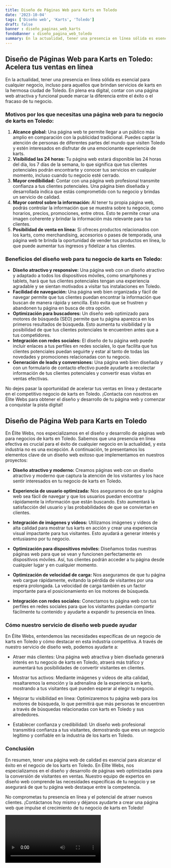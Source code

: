 ```yaml
---
title: Diseño de Páginas Web para Karts en Toledo
date: '2023-10-04'
tags: ['Diseño web', 'Karts', 'Toledo']
draft: false
banner : diseño_paginas_web_karts
fondoBanner : diseño_pagina_web_toledo
summary: En la actualidad, tener una presencia en línea sólida es esencial para cualquier negocio, incluso para aquellos que brindan servicios de karts en la hermosa ciudad de Toledo. En plena era digital, contar con una página web atractiva y funcional puede marcar la diferencia entre el éxito o el fracaso de tu negocio.
---
```


## Diseño de Páginas Web para Karts en Toledo: Acelera tus ventas en línea

En la actualidad, tener una presencia en línea sólida es esencial para cualquier negocio, incluso para aquellos que brindan servicios de karts en la hermosa ciudad de Toledo. En plena era digital, contar con una página web atractiva y funcional puede marcar la diferencia entre el éxito o el fracaso de tu negocio.

### Motivos por los que necesitas una página web para tu negocio de karts en Toledo:

1. **Alcance global:** Una página web te permite llegar a un público más amplio en comparación con la publicidad tradicional. Puedes captar la atención de personas de diferentes partes del mundo que visiten Toledo y estén interesados en disfrutar de una emocionante experiencia de karts.
2. **Visibilidad las 24 horas:** Tu página web estará disponible las 24 horas del día, los 7 días de la semana, lo que significa que tus clientes potenciales podrán encontrarte y conocer tus servicios en cualquier momento, incluso cuando tu negocio esté cerrado.
3. **Mayor credibilidad:** Contar con una página web profesional transmite confianza a tus clientes potenciales. Una página bien diseñada y desarrollada indica que estás comprometido con tu negocio y brindas un servicio de calidad.
4. **Mayor control sobre la información:** Al tener tu propia página web, podrás controlar la información que se muestra sobre tu negocio, como horarios, precios, promociones, entre otros. Esto te permite crear una imagen coherente y brindar la información más relevante para tus clientes.
5. **Posibilidad de venta en línea:** Si ofreces productos relacionados con los karts, como merchandising, accesorios o pases de temporada, una página web te brinda la oportunidad de vender tus productos en línea, lo que puede aumentar tus ingresos y fidelizar a tus clientes.

### Beneficios del diseño web para tu negocio de karts en Toledo:

- **Diseño atractivo y responsive:** Una página web con un diseño atractivo y adaptado a todos los dispositivos móviles, como smartphones y tablets, hará que tus clientes potenciales tengan una experiencia agradable y se sientan motivados a visitar tus instalaciones en Toledo.
- **Facilidad de navegación:** Una página web bien organizada y fácil de navegar permite que tus clientes puedan encontrar la información que buscan de manera rápida y sencilla. Esto evita que se frustren y abandonen tu página en busca de otra opción.
- **Optimización para buscadores:** Un diseño web optimizado para motores de búsqueda (SEO) permite que tu página aparezca en los primeros resultados de búsqueda. Esto aumenta tu visibilidad y la posibilidad de que tus clientes potenciales te encuentren antes que a tus competidores.
- **Integración con redes sociales:** El diseño de tu página web puede incluir enlaces a tus perfiles en redes sociales, lo que facilita que tus clientes potenciales puedan seguirte y estar al tanto de todas las novedades y promociones relacionadas con tu negocio.
- **Generación de leads y conversiones:** Una página web bien diseñada y con un formulario de contacto efectivo puede ayudarte a recolectar información de tus clientes potenciales y convertir esas visitas en ventas efectivas.

No dejes pasar la oportunidad de acelerar tus ventas en línea y destacarte en el competitivo negocio de karts en Toledo. ¡Contacta con nosotros en Élite Webs para obtener el diseño y desarrollo de tu página web y comenzar a conquistar la pista digital!

<GifSeo />

<Cta />

## Diseño de Página Web para Karts en Toledo

En Élite Webs, nos especializamos en el diseño y desarrollo de páginas web para negocios de karts en Toledo. Sabemos que una presencia en línea efectiva es crucial para el éxito de cualquier negocio en la actualidad, y esta industria no es una excepción. A continuación, te presentamos los elementos clave de un diseño web exitoso que implementamos en nuestros proyectos:

- **Diseño atractivo y moderno:** Creamos páginas web con un diseño atractivo y moderno que captura la atención de los visitantes y los hace sentir interesados en tu negocio de karts en Toledo.

- **Experiencia de usuario optimizada:** Nos aseguramos de que tu página web sea fácil de navegar y que los usuarios puedan encontrar rápidamente la información que están buscando. Esto aumentará la satisfacción del usuario y las probabilidades de que se conviertan en clientes.

- **Integración de imágenes y videos:** Utilizamos imágenes y videos de alta calidad para mostrar tus karts en acción y crear una experiencia visual impactante para tus visitantes. Esto ayudará a generar interés y entusiasmo por tu negocio.

- **Optimización para dispositivos móviles:** Diseñamos todas nuestras páginas web para que se vean y funcionen perfectamente en dispositivos móviles. Así, tus clientes podrán acceder a tu página desde cualquier lugar y en cualquier momento.

- **Optimización de velocidad de carga:** Nos aseguramos de que tu página web cargue rápidamente, evitando la pérdida de visitantes por una espera prolongada. La velocidad de carga también es un factor importante para el posicionamiento en los motores de búsqueda.

- **Integración con redes sociales:** Conectamos tu página web con tus perfiles en redes sociales para que los visitantes puedan compartir fácilmente tu contenido y ayudarte a expandir tu presencia en línea.

### Cómo nuestro servicio de diseño web puede ayudar

En Élite Webs, entendemos las necesidades específicas de un negocio de karts en Toledo y cómo destacar en esta industria competitiva. A través de nuestro servicio de diseño web, podemos ayudarte a:

- Atraer más clientes: Una página web atractiva y bien diseñada generará interés en tu negocio de karts en Toledo, atraerá más tráfico y aumentará tus posibilidades de convertir visitantes en clientes.

- Mostrar tus activos: Mediante imágenes y videos de alta calidad, resaltaremos la emoción y la adrenalina de la experiencia en karts, mostrando a tus visitantes qué pueden esperar al elegir tu negocio.

- Mejorar tu visibilidad en línea: Optimizaremos tu página web para los motores de búsqueda, lo que permitirá que más personas te encuentren a través de búsquedas relacionadas con karts en Toledo y sus alrededores.

- Establecer confianza y credibilidad: Un diseño web profesional transmitirá confianza a tus visitantes, demostrando que eres un negocio legítimo y confiable en la industria de los karts en Toledo.

### Conclusión

En resumen, tener una página web de calidad es esencial para alcanzar el éxito en el negocio de los karts en Toledo. En Élite Webs, nos especializamos en el diseño y desarrollo de páginas web optimizadas para la conversión de visitantes en ventas. Nuestro equipo de expertos en diseño web comprende las necesidades específicas de tu negocio y se asegurará de que tu página web destaque entre la competencia.

No comprometas tu presencia en línea y el potencial de atraer nuevos clientes. ¡Contáctanos hoy mismo y déjanos ayudarte a crear una página web que impulse el crecimiento de tu negocio de karts en Toledo!

<Video />

<CtaBot job='Karts' city='Toledo'/>

<Gmaps query='Toledo+españa+maps' />